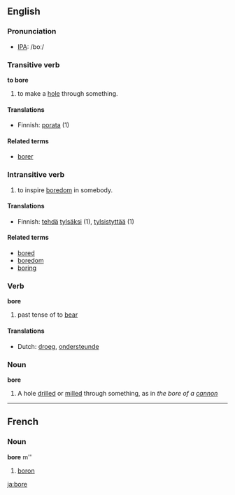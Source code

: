 ==English==
=== Pronunciation ===
*[[w:IPA|IPA]]: /boː/

=== Transitive verb ===
'''to bore'''

# to make a [[hole]] through something.

====Translations====
*Finnish: [[porata]] (1)

====Related terms====
*[[borer]]

===Intransitive verb===

# to inspire [[boredom]] in somebody.

====Translations====
*Finnish: [[tehdä]] [[tylsä]]ksi (1), [[tylsistyttää]] (1)

====Related terms====
*[[bored]]
*[[boredom]]
*[[boring]]

=== Verb ===
'''bore'''

# past tense of to [[bear]]

==== Translations ====
*Dutch: [[droeg]], [[ondersteunde]]

=== Noun ===
'''bore'''

#A hole [[drill]]ed or [[mill]]ed through something, as in ''the bore of a [[cannon]]''


----

==French==
===Noun===
'''bore''' m''

# [[boron]]
[[ja:bore]]
